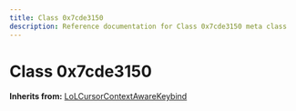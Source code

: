 ```yaml
---
title: Class 0x7cde3150
description: Reference documentation for Class 0x7cde3150 meta class
---
```



# Class 0x7cde3150

**Inherits from:** [LoLCursorContextAwareKeybind](/classes/lolcursorcontextawarekeybind)

<ClassDetails file="/db/classes/0x7cde3150.61411c7cb7dc.json" />
